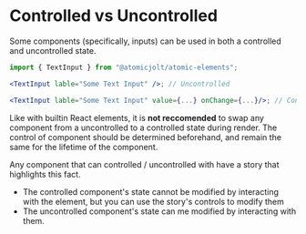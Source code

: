
<Meta title="Usage/Controlled vs Uncontrolled" />

# Controlled vs Uncontrolled

Some components (specifically, inputs) can be used in both a controlled and uncontrolled state.

```jsx
import { TextInput } from "@atomicjolt/atomic-elements";

<TextInput lable="Some Text Input" />; // Uncontrolled

<TextInput lable="Some Text Input" value={...} onChange={...}/>; // Controlled
```

Like with builtin React elements, it is **not reccomended** to swap any component from
a uncontrolled to a controlled state during render. The control of component should be
determined beforehand, and remain the same for the lifetime of the component.

Any component that can controlled / uncontrolled with have a story that highlights this fact.

- The controlled component's state cannot be modified by interacting with the element, but you can use the story's controls
  to modify them
- The uncontrolled component's state can me modified by interacting with them.
